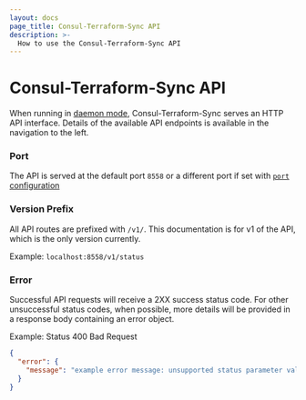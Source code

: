 ```yaml
---
layout: docs
page_title: Consul-Terraform-Sync API
description: >-
  How to use the Consul-Terraform-Sync API
---
```


# Consul-Terraform-Sync API

When running in [daemon mode](/docs/nia/cli#daemon-mode), Consul-Terraform-Sync serves an HTTP API interface. Details of the available API endpoints is available in the navigation to the left.

### Port

The API is served at the default port `8558` or a different port if set with [`port` configuration](/docs/nia/configuration#port)

### Version Prefix

All API routes are prefixed with `/v1/`. This documentation is for v1 of the API, which is the only version currently.

Example: `localhost:8558/v1/status`

### Error

Successful API requests will receive a 2XX success status code. For other unsuccessful status codes, when possible, more details will be provided in a response body containing an error object.

Example: Status 400 Bad Request
```json
{
  "error": {
    "message": "example error message: unsupported status parameter value"
  }
}
```
